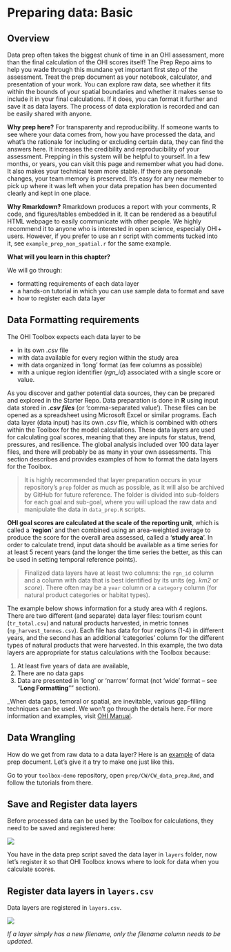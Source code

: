 # Preparing data: Basic {#prep-data}

## Overview

Data prep often takes the biggest chunk of time in an OHI assessment, more than the final calculation of the OHI scores itself! The Prep Repo aims to help you wade through this mundane yet important first step of the assessment. Treat the prep document as your notebook, calculator, and presentation of your work. You can explore raw data, see whether it fits within the bounds of your spatial boundaries and whether it makes sense to include it in your final calculations. If it does, you can format it further and save it as data layers. The process of data exploration is recorded and can be easily shared with anyone. 

**Why prep here?** For transparenty and reproducibility. If someone wants to see where your data comes from, how you have processed the data, and what's the rationale for including or excluding certain data, they can find the answers here. It increases the credibility and reproducibility of your assessment. Prepping in this system will be helpful to yourself. In a few months, or years, you can visit this page and remember what you had done. It also makes your technical team more stable. If there are personale changes, your team memory is preserved. It's easy for any new memeber to pick up where it was left when your data prepation has been documented clearly and kept in one place. 

**Why Rmarkdown?** Rmarkdown produces a report with your comments, R code, and figures/tables embedded in it. It can be rendered as a beautiful HTML webpage to easily communicate with other people. We highly recommend it to anyone who is interested in open science, especially OHI+ users. However, if you prefer to use an r script with comments tucked into it, see `example_prep_non_spatial.r` for the same example.

**What will you learn in this chapter?** 

We will go through: 

- formatting requirements of each data layer
- a hands-on tutorial in which you can use sample data to format and save
- how to register each data layer

## Data Formatting requirements

The OHI Toolbox expects each data layer to be

- in its own *.csv* file
- with data available for every region within the study area
- with data organized in 'long' format (as few columns as possible) 
- with a unique region identifier (*rgn_id*) associated with a single score or value.

As you discover and gather potential data sources, they can be prepared and explored in the Starter Repo. Data preparation is done in **R** using input data stored in **_.csv files_** (or 'comma-separated value'). These files can be opened as a spreadsheet using Microsoft Excel or similar programs. Each data layer (data input) has its own *.csv* file, which is combined with others within the Toolbox for the model calculations. These data layers are used for calculating goal scores, meaning that they are inputs for status, trend, pressures, and resilience. The global analysis included over 100 data layer files, and there will probably be as many in your own assessments. This section describes and provides examples of how to format the data layers for the Toolbox.

> It is highly recommended that layer preparation occurs in your repository's `prep` folder as much as possible, as it will also be archived by GitHub for future reference. The folder is divided into sub-folders for each goal and sub-goal, where you will upload the raw data and manipulate the data in `data_prep.R` scripts.

**OHI goal scores are calculated at the scale of the reporting unit**, which is called a ‘**region**’ and then combined using an area-weighted average to produce the score for the overall area assessed, called a ‘**study area**’. In order to calculate trend, input data should be available as a time series for at least 5 recent years (and the longer the time series the better, as this can be used in setting temporal reference points).

>Finalized data layers have at least two columns: the `rgn_id` column and a column with data that is best identified by its units (eg. _km2_ or _score_). There often may be a `year` column or a `category` column (for natural product categories or habitat types).

The example below shows information for a study area with 4 regions. There are two different (and separate) data layer files: tourism count (`tr_total.csv`) and natural products harvested, in metric tonnes (`np_harvest_tonnes.csv`). Each file has data for four regions (1-4) in different years, and the second has an additional 'categories' column for the different types of natural products that were harvested. In this example, the two data layers are appropriate for status calculations with the Toolbox because:

1. At least five years of data are available,
2. There are no data gaps
3. Data are presented in 'long' or 'narrow' format (not 'wide' format -- see "**Long Formatting**"" section).

_When data gaps, temoral or spatial, are inevitable, various gap-filling techniques can be used. We won't go through the details here. For more information and examples, visit [OHI Manual](http://ohi-science.org/manual/#gapfilling). 

## Data Wrangling

How do we get from raw data to a data layer? Here is an [example](https://github.com/OHI-Science/bhi/blob/draft/baltic2015/prep/CW/eutrophication/eutrophication_prep.md) of data prep document. Let's give it a try to make one just like this. 

Go to your `toolbox-demo` repository, open `prep/CW/CW_data_prep.Rmd`, and follow the tutorials from there. 

## Save and Register data layers 

Before processed data can be used by the Toolbox for calculations, they need to be saved and registered here: 

![](https://docs.google.com/drawings/d/1IwHf8pMBlpzOIYKL0hoEF5rETGA765Qtwkz7es7B3Rg/pub?h=500)

You have in the data prep script saved the data layer in `layers` folder, now let's register it so that OHI Toolbox knows where to look for data when you calculate scores. 

## Register data layers in `layers.csv`  

Data layers are registered in `layers.csv`. 

![](https://docs.google.com/drawings/d/1juueRiA0gevOoHH_8owzLNanyQ-H1mAOEl7L_l5YSJ0/pub?h=600)  

_If a layer simply has a new filename, only the *filename* column needs to be updated._

